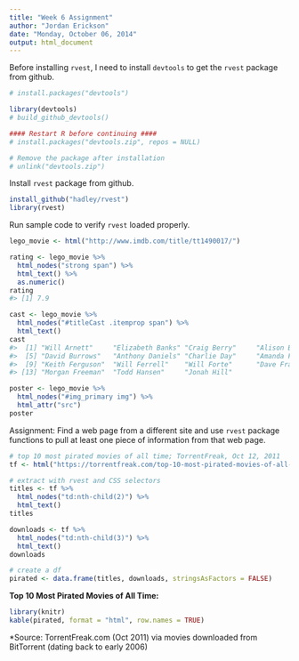 ```yaml
---
title: "Week 6 Assignment"
author: "Jordan Erickson"
date: "Monday, October 06, 2014"
output: html_document
---
```



Before installing `rvest`, I need to install `devtools` to get the `rvest` package from github.

```r
# install.packages("devtools")

library(devtools)
# build_github_devtools()

#### Restart R before continuing ####
# install.packages("devtools.zip", repos = NULL)

# Remove the package after installation
# unlink("devtools.zip")
```


Install `rvest` package from github.

```r
install_github("hadley/rvest")
library(rvest)
```


Run sample code to verify `rvest` loaded properly.

```r
lego_movie <- html("http://www.imdb.com/title/tt1490017/")

rating <- lego_movie %>% 
  html_nodes("strong span") %>%
  html_text() %>%
  as.numeric()
rating
#> [1] 7.9

cast <- lego_movie %>%
  html_nodes("#titleCast .itemprop span") %>%
  html_text()
cast
#>  [1] "Will Arnett"     "Elizabeth Banks" "Craig Berry"     "Alison Brie"    
#>  [5] "David Burrows"   "Anthony Daniels" "Charlie Day"     "Amanda Farinos" 
#>  [9] "Keith Ferguson"  "Will Ferrell"    "Will Forte"      "Dave Franco"    
#> [13] "Morgan Freeman"  "Todd Hansen"     "Jonah Hill"     

poster <- lego_movie %>%
  html_nodes("#img_primary img") %>%
  html_attr("src")
poster
```


Assignment: Find a web page from a different site and use `rvest` package functions to pull at least one piece of information from that web page.

```r
# top 10 most pirated movies of all time; TorrentFreak, Oct 12, 2011
tf <- html("https://torrentfreak.com/top-10-most-pirated-movies-of-all-time-111012/")

# extract with rvest and CSS selectors
titles <- tf %>%
  html_nodes("td:nth-child(2)") %>%
  html_text()
titles

downloads <- tf %>%
  html_nodes("td:nth-child(3)") %>%
  html_text()
downloads

# create a df
pirated <- data.frame(titles, downloads, stringsAsFactors = FALSE)
```


**Top 10 Most Pirated Movies of All Time:**

```r
library(knitr)
kable(pirated, format = "html", row.names = TRUE)
```
*Source: TorrentFreak.com (Oct 2011) via movies downloaded from BitTorrent  (dating back to early 2006)
